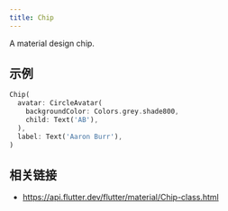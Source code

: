```yaml
---
title: Chip
---
```


A material design chip.

## 示例

```dart liveslice=Chip
Chip(
  avatar: CircleAvatar(
    backgroundColor: Colors.grey.shade800,
    child: Text('AB'),
  ),
  label: Text('Aaron Burr'),
)
```

## 相关链接

- https://api.flutter.dev/flutter/material/Chip-class.html
